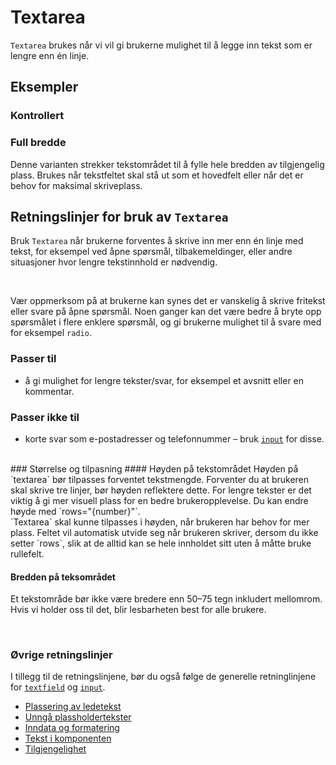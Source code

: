 

<Meta of={TextareaStories} />

# Textarea
`Textarea` brukes når vi vil gi brukerne mulighet til å legge inn tekst som er lengre enn én linje. 

<Primary />
<Controls />

## Eksempler

### Kontrollert

<Canvas of={TextareaStories.Controlled} />

### Full bredde
Denne varianten strekker tekstområdet til å fylle hele bredden av tilgjengelig plass. Brukes når tekstfeltet skal stå ut som et hovedfelt eller når det er behov for maksimal skriveplass.

<Canvas of={TextareaStories.FullWidth} />

## Retningslinjer for bruk av `Textarea`
Bruk `Textarea` når brukerne forventes å skrive inn mer enn én linje med tekst, for eksempel ved åpne spørsmål, tilbakemeldinger, eller andre situasjoner hvor lengre tekstinnhold er nødvendig.

<br />

Vær oppmerksom på at brukerne kan synes det er vanskelig å skrive fritekst eller svare på åpne spørsmål. Noen ganger kan det være bedre å bryte opp spørsmålet i flere enklere spørsmål, og gi brukerne mulighet til å svare med for eksempel `radio`.

### Passer til 

- å gi mulighet for lengre tekster/svar, for eksempel et avsnitt eller en kommentar.


### Passer ikke til 
- korte svar som e-postadresser og telefonnummer – bruk [`input`](/docs/komponenter-input--docs) for disse.


<br />
### Størrelse og tilpasning
#### Høyden på tekstområdet
Høyden på `textarea` bør tilpasses forventet tekstmengde. Forventer du at brukeren skal skrive tre linjer, bør høyden reflektere dette. For lengre tekster er det viktig å gi mer visuell plass for en bedre brukeropplevelse. Du kan endre høyde med `rows="{number}"`.

<br />
`Textarea` skal kunne tilpasses i høyden, når brukeren har behov for mer plass. Feltet vil automatisk utvide seg når brukeren skriver, dersom du ikke setter `rows`, slik at de alltid kan se hele innholdet sitt uten å måtte bruke rullefelt. 

#### Bredden på teksområdet
Et tekstområde bør ikke være bredere enn 50–75 tegn inkludert mellomrom. Hvis vi holder oss til det, blir lesbarheten best for alle brukere.

<br />

### Øvrige retningslinjer
I tillegg til de retningslinjene, bør du også følge de generelle retninglinjene for [`textfield`](/docs/komponenter-Textfield--docs) og [`input`](/docs/komponenter-input--docs). 
<br />

* [Plassering av ledetekst](/docs/komponenter-textfield--docs#plassering-av-ledeteksten)
* [Unngå plassholdertekster](/docs/komponenter-textfield--docs#unng%C3%A5-plassholdertekster)
* [Inndata og formatering](/docs/komponenter-textfield--docs#inndata-og-formatering)
* [Tekst i komponenten](/docs/komponenter-textfield--docs#tekst-i-komponenten)
* [Tilgjengelighet](/docs/komponenter-textfield--docs#tilgjengelighetTilgjengelighet)


